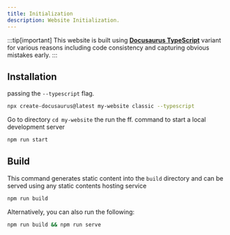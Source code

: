 ```yaml
---
title: Initialization
description: Website Initialization.
---
```




:::tip[important]
This website is built using [**Docusaurus TypeScript**](https://docusaurus.io/docs/typescript-support#initialization) variant for various reasons including code consistency and capturing obvious mistakes early.
:::


## Installation


passing the ```--typescript``` flag.

```bash
npx create-docusaurus@latest my-website classic --typescript
```


Go to directory ``cd my-website`` the run the ff. command to start a local development server

```bash npm2yarn
npm run start
```

## Build


This command generates static content into the `build` directory and can be served using any static contents hosting service

```bash npm2yarn
npm run build
```

Alternatively, you can also run the following:

```sh npm2yarn
npm run build && npm run serve
```